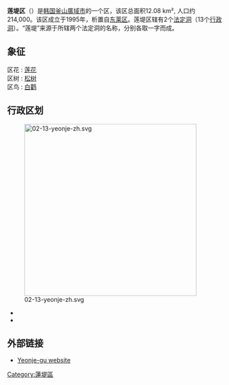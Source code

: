 {{Infobox settlement
| name                    = 蓮堤區
| native_name_lang        = 韓語
| translit_lang1          = [[韓語|韓語]] 
| settlement_type         = [[韩国行政区划|自治區]]
| translit_lang1_type1    = [[諺文|諺文]]
| translit_lang1_info1    = 연제구
| translit_lang1_type2    = [[朝鮮漢字|漢字]]
| translit_lang1_info2    = 蓮堤區
| translit_lang1_type3    = {{nowrap|[[文化观光部2000年式|文化观光部2000年式]]}}
| translit_lang1_info3    = Yeonje-gu
| translit_lang1_type4    = {{nowrap|[[馬科恩-賴肖爾表記法|馬科恩-賴肖爾表記法]]}}
| translit_lang1_info4    = Yŏnje-ku
| image_skyline           = Yeonje-gu office.JPG
| image_caption           = 蓮堤區廳
| image_flag              = Flag of Yeonje, Busan.svg
| image_map               = Busan Yeonje-gu.svg
| map_caption             = 蓮堤區在釜山廣域市的位置
| subdivision_type        = 國家
| subdivision_name        = {{ROK}}
| subdivision_type1       = [[朝鮮地區|地區]]
| subdivision_name1       = [[嶺南地方|嶺南地方]]
| subdivision_type2       = 省級行政區
| subdivision_name2       = [[釜山廣域市|釜山廣域市]]
| parts_type              = 行政區劃
| parts                   = 12[[行政洞|行政洞]]、2[[法定洞|法定洞]]
| leader_title            = 區廳長
| leader_name             = {{link-ko|李星門|이성문}}
| leader_party            = {{MPK}}
| leader_title1           = 國會議員
| leader_name1            = [[李周桓|李周桓]] （{{PPP}}）
| area_total_km2          = 12.08
| population_total        = 207,144 
| population_density_km2  = auto
| population_as_of        = 2021年
| blank_name              = 區樹
| blank_info              = [[赤松|赤松]]
| blank1_name             = 區花
| blank1_info             = [[蓮花|蓮花]]
| blank2_name             = 區鳥
| blank2_info             = [[東方白鸛|東方白鸛]]
| website                 = [https://www.yeonje.go.kr/main.do 蓮堤區廳官網]
}}

'''莲堤区'''（{{kor|諺=연제구|漢=蓮堤區|羅=Yeonje gu|f=y}}）是[[韩国|韩国]][[釜山廣域市|釜山廣域市]]的一个区，该区总面积12.08 km², 人口约214,000。该区成立于1995年，析置自[[东莱区|东莱区]]。莲堤区辖有2个[[法定洞|法定洞]]（13个[[行政洞|行政洞]]）。“莲堤”来源于所辖两个法定洞的名称，分别各取一字而成。

== 象征 ==

区花 : [[莲花|莲花]]<br>
区树 : [[松树|松树]]<br>
区鸟 : [[白鹳|白鹳]]

== 行政区划 ==
[[File:02-13-yeonje-zh.svg|400px]]
* {{link-ko|巨堤洞|거제동}}
* {{link-ko|莲山洞|연산동 (부산)}}

== 外部链接 ==
* [http://www.yeonje.go.kr/indexForm.php?menuID=SIM0561 Yeonje-gu website] {{Wayback|url=http://www.yeonje.go.kr/indexForm.php?menuID=SIM0561 |date=20051101131138 }} {{en icon}}

{{釜山广域市}}
{{Authority control}}
[[Category:蓮堤區|Category:蓮堤區]]